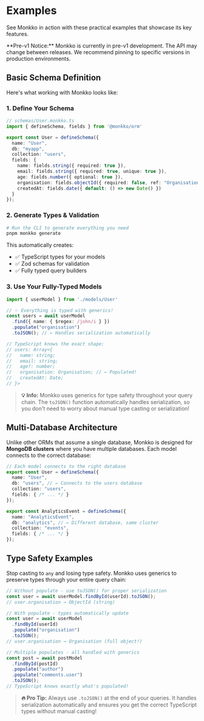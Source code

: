 

# Examples

See Monkko in action with these practical examples that showcase its key features.

<Callout type="warning">
**Pre-v1 Notice:** Monkko is currently in pre-v1 development. The API may change between releases. We recommend pinning to specific versions in production environments.
</Callout>

## Basic Schema Definition

Here's what working with Monkko looks like:

### 1. Define Your Schema

```typescript
// schemas/User.monkko.ts
import { defineSchema, fields } from '@monkko/orm'

export const User = defineSchema({
  name: "User",
  db: "myapp",
  collection: "users",
  fields: {
    name: fields.string({ required: true }),
    email: fields.string({ required: true, unique: true }),
    age: fields.number({ optional: true }),
    organisation: fields.objectId({ required: false, ref: "Organisation" })
    createdAt: fields.date({ default: () => new Date() })
  }
});
```

### 2. Generate Types & Validation

```bash
# Run the CLI to generate everything you need
pnpm monkko generate
```

This automatically creates:
- ✅ TypeScript types for your models
- ✅ Zod schemas for validation
- ✅ Fully typed query builders

### 3. Use Your Fully-Typed Models

```typescript
import { userModel } from './models/User'

// ✨ Everything is typed with generics!
const users = await userModel
  .find({ name: { $regex: /john/i } })
  .populate("organisation")
  .toJSON(); // ← Handles serialization automatically

// TypeScript knows the exact shape:
// users: Array<{
//   name: string;
//   email: string;
//   age?: number;
//   organisation: Organisation; // ← Populated!
//   createdAt: Date;
// }>
```

> **💡 Info:** Monkko uses generics for type safety throughout your query chain. The `toJSON()` function automatically handles serialization, so you don't need to worry about manual type casting or serialization!

## Multi-Database Architecture

Unlike other ORMs that assume a single database, Monkko is designed for **MongoDB clusters** where you have multiple databases. Each model connects to the correct database:

```typescript
// Each model connects to the right database
export const User = defineSchema({
  name: "User",
  db: "users", // ← Connects to the users database
  collection: "users",
  fields: { /* ... */ }
});

export const AnalyticsEvent = defineSchema({
  name: "AnalyticsEvent",
  db: "analytics", // ← Different database, same cluster
  collection: "events",
  fields: { /* ... */ }
});
```

## Type Safety Examples

Stop casting to `any` and losing type safety. Monkko uses generics to preserve types through your entire query chain:

```typescript
// Without populate - use toJSON() for proper serialization
const user = await userModel.findById(userId).toJSON();
// user.organisation → ObjectId (string)

// With populate - types automatically update
const user = await userModel
  .findById(userId)
  .populate("organisation")
  .toJSON();
// user.organisation → Organisation (full object!)

// Multiple populates - all handled with generics
const post = await postModel
  .findById(postId)
  .populate("author")
  .populate("comments.user")
  .toJSON();
// TypeScript knows exactly what's populated!
```

> **🔥 Pro Tip:** Always use `.toJSON()` at the end of your queries. It handles serialization automatically and ensures you get the correct TypeScript types without manual casting!

